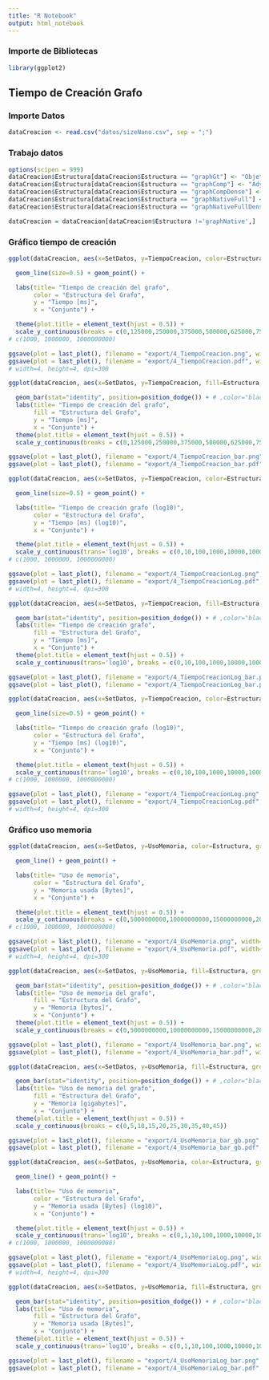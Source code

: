 ```yaml
---
title: "R Notebook"
output: html_notebook
---
```



### Importe de Bibliotecas

```r
library(ggplot2)
```

## Tiempo de Creación Grafo

### Importe Datos

```r
dataCreacion <- read.csv("datos/sizeNano.csv", sep = ";")
```

### Trabajo datos

```r
options(scipen = 999)
dataCreacion$Estructura[dataCreacion$Estructura == "graphGt"] <- "Objetos de Java"
dataCreacion$Estructura[dataCreacion$Estructura == "graphComp"] <- "Adyacencia no Densa"
dataCreacion$Estructura[dataCreacion$Estructura == "graphCompDense"] <- "Adyacencia Densa"
dataCreacion$Estructura[dataCreacion$Estructura == "graphNativeFull"] <- "Triples no Densos"
dataCreacion$Estructura[dataCreacion$Estructura == "graphNativeFullDense"] <- "Triples Densos"

dataCreacion = dataCreacion[dataCreacion$Estructura !='graphNative',]
```


### Gráfico tiempo de creación

```r
ggplot(dataCreacion, aes(x=SetDatos, y=TiempoCreacion, color=Estructura,group=Estructura)) + # fill=Estructura

  geom_line(size=0.5) + geom_point() +

  labs(title= "Tiempo de creación del grafo",
       color = "Estructura del Grafo",
       y = "Tiempo [ms]",
       x = "Conjunto") +

  theme(plot.title = element_text(hjust = 0.5)) +
  scale_y_continuous(breaks = c(0,125000,250000,375000,500000,625000,750000,875000,1000000))
# c(1000, 1000000, 1000000000)

ggsave(plot = last_plot(), filename = "export/4_TiempoCreacion.png", width=8, height=5, dpi=300)
ggsave(plot = last_plot(), filename = "export/4_TiempoCreacion.pdf", width=8, height=5, dpi=300)
# width=4, height=4, dpi=300
```

```r
ggplot(dataCreacion, aes(x=SetDatos, y=TiempoCreacion, fill=Estructura, group=Estructura)) +

  geom_bar(stat="identity", position=position_dodge()) + # ,color="black"
  labs(title= "Tiempo de creación del grafo",
       fill = "Estructura del Grafo",
       y = "Tiempo [ms]",
       x = "Conjunto") +
  theme(plot.title = element_text(hjust = 0.5)) +
  scale_y_continuous(breaks = c(0,125000,250000,375000,500000,625000,750000,875000,1000000))

ggsave(plot = last_plot(), filename = "export/4_TiempoCreacion_bar.png", width=8, height=5, dpi=300)
ggsave(plot = last_plot(), filename = "export/4_TiempoCreacion_bar.pdf", width=8, height=5, dpi=300)

```

```r
ggplot(dataCreacion, aes(x=SetDatos, y=TiempoCreacion, color=Estructura,group=Estructura)) + # fill=Estructura

  geom_line(size=0.5) + geom_point() +

  labs(title= "Tiempo de creación grafo (log10)",
       color = "Estructura del Grafo",
       y = "Tiempo [ms] (log10)",
       x = "Conjunto") +

  theme(plot.title = element_text(hjust = 0.5)) +
  scale_y_continuous(trans='log10', breaks = c(0,10,100,1000,10000,100000,1000000,100000))
# c(1000, 1000000, 1000000000)

ggsave(plot = last_plot(), filename = "export/4_TiempoCreacionLog.png", width=8, height=5, dpi=300)
ggsave(plot = last_plot(), filename = "export/4_TiempoCreacionLog.pdf", width=8, height=5, dpi=300)
# width=4, height=4, dpi=300
```

```r
ggplot(dataCreacion, aes(x=SetDatos, y=TiempoCreacion, fill=Estructura, group=Estructura)) +

  geom_bar(stat="identity", position=position_dodge()) + # ,color="black"
  labs(title= "Tiempo de creación grafo",
       fill = "Estructura del Grafo",
       y = "Tiempo [ms]",
       x = "Conjunto") +
  theme(plot.title = element_text(hjust = 0.5)) +
  scale_y_continuous(trans='log10', breaks = c(0,10,100,1000,10000,100000,1000000,100000))

ggsave(plot = last_plot(), filename = "export/4_TiempoCreacionLog_bar.png", width=8, height=5, dpi=300)
ggsave(plot = last_plot(), filename = "export/4_TiempoCreacionLog_bar.pdf", width=8, height=5, dpi=300)

```


```r
ggplot(dataCreacion, aes(x=SetDatos, y=TiempoCreacion, color=Estructura,group=Estructura)) + # fill=Estructura

  geom_line(size=0.5) + geom_point() +

  labs(title= "Tiempo de creación grafo (log10)",
       color = "Estructura del Grafo",
       y = "Tiempo [ms] (log10)",
       x = "Conjunto") +

  theme(plot.title = element_text(hjust = 0.5)) +
  scale_y_continuous(trans='log10', breaks = c(0,10,100,1000,10000,100000,1000000,100000))
# c(1000, 1000000, 1000000000)

ggsave(plot = last_plot(), filename = "export/4_TiempoCreacionLog.png", width=8, height=5, dpi=300)
ggsave(plot = last_plot(), filename = "export/4_TiempoCreacionLog.pdf", width=8, height=5, dpi=300)
# width=4, height=4, dpi=300
```


### Gráfico uso memoria

```r
ggplot(dataCreacion, aes(x=SetDatos, y=UsoMemoria, color=Estructura, group=Estructura)) + # fill=Estructura

  geom_line() + geom_point() +

  labs(title= "Uso de memoria",
       color = "Estructura del Grafo",
       y = "Memoria usada [Bytes]",
       x = "Conjunto") +

  theme(plot.title = element_text(hjust = 0.5)) +
  scale_y_continuous(breaks = c(0,5000000000,10000000000,15000000000,20000000000,25000000000,30000000000,35000000000,40000000000,45000000000))
# c(1000, 1000000, 1000000000)

ggsave(plot = last_plot(), filename = "export/4_UsoMemoria.png", width=8, height=5, dpi=300)
ggsave(plot = last_plot(), filename = "export/4_UsoMemoria.pdf", width=8, height=5, dpi=300)
# width=4, height=4, dpi=300
```

```r
ggplot(dataCreacion, aes(x=SetDatos, y=UsoMemoria, fill=Estructura, group=Estructura)) +

  geom_bar(stat="identity", position=position_dodge()) + # ,color="black"
  labs(title= "Uso de memoria del grafo",
       fill = "Estructura del Grafo",
       y = "Memoria [bytes]",
       x = "Conjunto") +
  theme(plot.title = element_text(hjust = 0.5)) +
  scale_y_continuous(breaks = c(0,5000000000,10000000000,15000000000,20000000000,25000000000,30000000000,35000000000,40000000000,45000000000))

ggsave(plot = last_plot(), filename = "export/4_UsoMemoria_bar.png", width=8, height=5, dpi=300)
ggsave(plot = last_plot(), filename = "export/4_UsoMemoria_bar.pdf", width=8, height=5, dpi=300)

```

```r
ggplot(dataCreacion, aes(x=SetDatos, y=UsoMemoria, fill=Estructura, group=Estructura)) +

  geom_bar(stat="identity", position=position_dodge()) + # ,color="black"
  labs(title= "Uso de memoria del grafo",
       fill = "Estructura del Grafo",
       y = "Memoria [gigabytes]",
       x = "Conjunto") +
  theme(plot.title = element_text(hjust = 0.5)) +
  scale_y_continuous(breaks = c(0,5,10,15,20,25,30,35,40,45))

ggsave(plot = last_plot(), filename = "export/4_UsoMemoria_bar_gb.png", width=8, height=5, dpi=300)
ggsave(plot = last_plot(), filename = "export/4_UsoMemoria_bar_gb.pdf", width=8, height=5, dpi=300)

```


```r
ggplot(dataCreacion, aes(x=SetDatos, y=UsoMemoria, color=Estructura, group=Estructura)) + # fill=Estructura

  geom_line() + geom_point() +

  labs(title= "Uso de memoria",
       color = "Estructura del Grafo",
       y = "Memoria usada [Bytes] (log10)",
       x = "Conjunto") +

  theme(plot.title = element_text(hjust = 0.5)) +
  scale_y_continuous(trans='log10', breaks = c(0,1,10,100,1000,10000,100000, 1000000, 10000000, 100000000, 1000000000, 10000000000, 100000000000, 1000000000000))
# c(1000, 1000000, 1000000000)

ggsave(plot = last_plot(), filename = "export/4_UsoMemoriaLog.png", width=8, height=5, dpi=300)
ggsave(plot = last_plot(), filename = "export/4_UsoMemoriaLog.pdf", width=8, height=5, dpi=300)
# width=4, height=4, dpi=300
```

```r
ggplot(dataCreacion, aes(x=SetDatos, y=UsoMemoria, fill=Estructura, group=Estructura)) +

  geom_bar(stat="identity", position=position_dodge()) + # ,color="black"
  labs(title= "Uso de memoria",
       fill = "Estructura del Grafo",
       y = "Memoria usada [Bytes]",
       x = "Conjunto") +
  theme(plot.title = element_text(hjust = 0.5)) +
  scale_y_continuous(trans='log10', breaks = c(0,1,10,100,1000,10000,100000, 1000000, 10000000, 100000000, 1000000000, 10000000000, 100000000000, 1000000000000))

ggsave(plot = last_plot(), filename = "export/4_UsoMemoriaLog_bar.png", width=8, height=5, dpi=300)
ggsave(plot = last_plot(), filename = "export/4_UsoMemoriaLog_bar.pdf", width=8, height=5, dpi=300)

```

